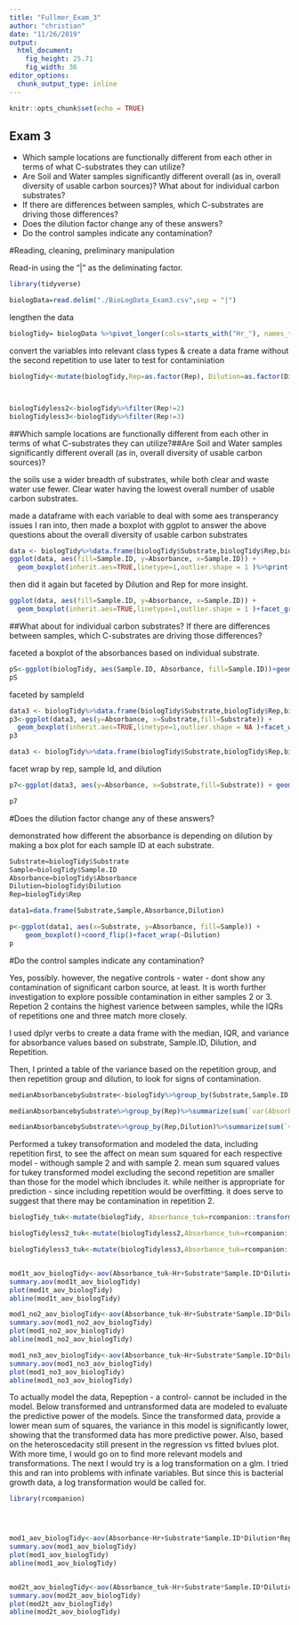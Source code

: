 ```yaml
---
title: "Fullmer_Exam_3"
author: "christian"
date: "11/26/2019"
output: 
  html_document: 
    fig_height: 25.71
    fig_width: 36
editor_options: 
  chunk_output_type: inline
---
```


```r
knitr::opts_chunk$set(echo = TRUE)

```

## Exam 3
+ Which sample locations are functionally different from each other in terms of what C-substrates they can utilize?
+ Are Soil and Water samples significantly different overall (as in, overall diversity of usable carbon sources)? What about for individual carbon substrates?
+ If there are differences between samples, which C-substrates are driving those differences?
+ Does the dilution factor change any of these answers?
+ Do the control samples indicate any contamination?




#Reading, cleaning, preliminary manipulation

Read-in using the "|" as the deliminating factor.

```r

library(tidyverse)

biologData=read.delim("./BioLogData_Exam3.csv",sep = "|")

```

lengthen the data


```r

biologTidy= biologData %>%pivot_longer(cols=starts_with("Hr_"), names_to = "Hr",names_prefix = "Hr_", values_to = "Absorbance" )

```

convert the variables into relevant class types & create a data frame without the second repetition to use later to test for contaminiation
```r

biologTidy<-mutate(biologTidy,Rep=as.factor(Rep), Dilution=as.factor(Dilution),Hr=as.numeric(Hr))



biologTidyless2<-biologTidy%>%filter(Rep!=2)
biologTidyless3<-biologTidy%>%filter(Rep!=3)


```

##Which sample locations are functionally different from each other in terms of what C-substrates they can utilize?##Are Soil and Water samples significantly different overall (as in, overall diversity of usable carbon sources)? 

the soils use a wider breadth of substrates, while both clear and waste water use fewer. Clear water having the lowest overall number of usable carbon substrates. 


made a dataframe with each variable to deal with some aes transperancy issues I ran into, then made a boxplot with ggplot to answer the above questions about the overall diversity of usable carbon substrates
```r
data <- biologTidy%>%data.frame(biologTidy$Substrate,biologTidy$Rep,biologTidy$Absorbance,biologTidy$Hr)
ggplot(data, aes(fill=Sample.ID, y=Absorbance, x=Sample.ID)) + 
  geom_boxplot(inherit.aes=TRUE,linetype=1,outlier.shape = 1 )%>%print()

```

then did it again but faceted by Dilution and Rep for more insight. 
```r
ggplot(data, aes(fill=Sample.ID, y=Absorbance, x=Sample.ID)) + 
  geom_boxplot(inherit.aes=TRUE,linetype=1,outlier.shape = 1 )+facet_grid(Dilution~Rep)
```




##What about for individual carbon substrates? If there are differences between samples, which C-substrates are driving those differences?

faceted a boxplot of the absorbances based on individual substrate. 
```r

pS<-ggplot(biologTidy, aes(Sample.ID, Absorbance, fill=Sample.ID))+geom_point()+geom_boxplot()+facet_wrap(~biologTidy$Substrate)
pS

```


faceted by sampleId

```r
data3 <- biologTidy%>%data.frame(biologTidy$Substrate,biologTidy$Rep,biologTidy$Absorbance,biologTidy$Hr)
p3<-ggplot(data3, aes(y=Absorbance, x=Substrate,fill=Substrate)) + 
  geom_boxplot(inherit.aes=TRUE,linetype=1,outlier.shape = NA )+facet_wrap(~Sample.ID)+coord_flip()+theme_minimal()
p3

data3 <- biologTidy%>%data.frame(biologTidy$Substrate,biologTidy$Rep,biologTidy$Absorbance,biologTidy$Hr,biologTidy$Dilution,biologTidy$Rep)
```


facet wrap by rep, sample Id, and dilution
```r
p7<-ggplot(data3, aes(y=Absorbance, x=Substrate,fill=Substrate)) + geom_boxplot(inherit.aes=TRUE,linetype=1,outlier.shape = NA) + coord_flip()+theme_minimal()+ facet_wrap(Rep~Sample.ID~Dilution) 

p7

```



#Does the dilution factor change any of these answers?

demonstrated how different the absorbance is depending on dilution by making a box plot for each sample ID at each substrate. 

```r

Substrate=biologTidy$Substrate
Sample=biologTidy$Sample.ID
Absorbance=biologTidy$Absorbance
Dilution=biologTidy$Dilution
Rep=biologTidy$Rep

data1=data.frame(Substrate,Sample,Absorbance,Dilution)

p<-ggplot(data1, aes(x=Substrate, y=Absorbance, fill=Sample)) + 
    geom_boxplot()+coord_flip()+facet_wrap(~Dilution)
p
```




#Do the control samples indicate any contamination?

Yes, possibly. however, the negative controls - water - dont show any contamination of significant carbon source, at least.  It is worth further investigation to explore possible contamination in either samples 2 or 3. Repetion 2 contains the highest varience between samples, while the IQRs of repetitions one and three match more closely. 

I used dplyr verbs to create a data frame with the median, IQR, and variance for absorbance values based on substrate, Sample.ID, Dilution, and Repetition. 

Then, I printed a table of the variance based on the repetition group, and then repetition group and dilution, to look for signs of contamination. 

```r

medianAbsorbancebySubstrate<-biologTidy%>%group_by(Substrate,Sample.ID,Dilution,Rep)%>%summarize(median(Absorbance),var(Absorbance), IQR(Absorbance))

medianAbsorbancebySubstrate%>%group_by(Rep)%>%summarize(sum(`var(Absorbance)`))%>%print()

medianAbsorbancebySubstrate%>%group_by(Rep,Dilution)%>%summarize(sum(`var(Absorbance)`))%>%print()
```


Performed a tukey transoformation and modeled the data, including repetition first, to see the affect on mean sum squared for each respective model - withough sample 2 and with sample 2. 
mean sum squared values for tukey transformed model excluding the second repetition are smaller than those for the model which ibncludes it. while neither is appropriate for prediction - since including repetition would be overfitting. it does serve to suggest that there may be contamination in repetition 2. 

```r

biologTidy_tuk<-mutate(biologTidy, Absorbance_tuk=rcompanion::transformTukey(Absorbance))

biologTidyless2_tuk<-mutate(biologTidyless2,Absorbance_tuk=rcompanion::transformTukey(Absorbance))

biologTidyless3_tuk<-mutate(biologTidyless3,Absorbance_tuk=rcompanion::transformTukey(Absorbance))


mod1t_aov_biologTidy<-aov(Absorbance_tuk~Hr+Substrate*Sample.ID*Dilution*Rep,data=biologTidy_tuk) 
summary.aov(mod1t_aov_biologTidy)
plot(mod1t_aov_biologTidy)
abline(mod1t_aov_biologTidy)

mod1_no2_aov_biologTidy<-aov(Absorbance_tuk~Hr+Substrate*Sample.ID*Dilution*Rep,data=biologTidyless2_tuk) 
summary.aov(mod1_no2_aov_biologTidy)
plot(mod1_no2_aov_biologTidy)
abline(mod1_no2_aov_biologTidy)

mod1_no3_aov_biologTidy<-aov(Absorbance_tuk~Hr+Substrate*Sample.ID*Dilution*Rep,data=biologTidyless3_tuk) 
summary.aov(mod1_no3_aov_biologTidy)
plot(mod1_no3_aov_biologTidy)
abline(mod1_no3_aov_biologTidy)


```


To actually model the data, Repeption - a control- cannot be included in the model. Below transformed and untransformed data are modeled to evaluate the predictive power of the models. Since the transformed data, provide a lower mean sum of squares, the variance in this model is significantly lower, showing that the transformed data has more predictive power. Also, based on the heteroscedacity still present in the regression vs fitted bvlues plot. With more time, I would go on to find more relevant models and transformations. The next I would try is a log transformation on a glm. I tried this and ran into problems with infinate variables. But since this is bacterial growth data, a log transformation would be called for. 

```r

 
library(rcompanion)




mod1_aov_biologTidy<-aov(Absorbance~Hr+Substrate*Sample.ID*Dilution*Rep,data=biologTidy) 
summary.aov(mod1_aov_biologTidy)
plot(mod1_aov_biologTidy)
abline(mod1_aov_biologTidy)


mod2t_aov_biologTidy<-aov(Absorbance_tuk~Hr+Substrate*Sample.ID*Dilution,data=biologTidy_tuk) 
summary.aov(mod2t_aov_biologTidy)
plot(mod2t_aov_biologTidy)
abline(mod2t_aov_biologTidy)




```


